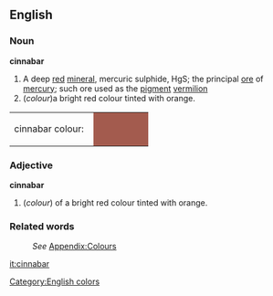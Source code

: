 ==English==
[[Category:English colors]]

===Noun===
'''cinnabar'''
# A deep [[red]] [[mineral]], mercuric sulphide, HgS; the principal [[ore]] of [[mercury]]; such ore used as the [[pigment]] [[vermilion]]
#(''colour'')a bright red colour tinted with orange.
<table><tr><td>cinnabar colour: &nbsp;</td>
<td bgcolor="#A35B4E" width="80">&nbsp; </td></tr></table>

===Adjective===
'''cinnabar'''
#(''colour'') of a bright red colour tinted with orange.

===Related words===
:''See'' [[Wiktionary_Appendix:Colours|Appendix:Colours]]

[[it:cinnabar]]